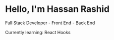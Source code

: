 # Hello, I'm Hassan Rashid

Full Stack Developer - Front End - Back End

Currently learning: React Hooks